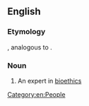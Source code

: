 ==English==

===Etymology===
{{suffix|en|bioethics|ist}}, analogous to {{m|en|ethicist}}.

===Noun===
{{en-noun}}

# An expert in [[bioethics]]

[[Category:en:People]]
{{C|en|Ethics}}